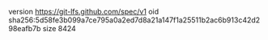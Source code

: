 version https://git-lfs.github.com/spec/v1
oid sha256:5d58fe3b099a7ce795a0a2ed7d8a21a147f1a25511b2ac6b913c42d298eafb7b
size 8424
